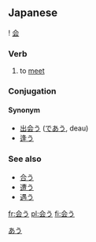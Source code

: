 ==Japanese==  
[[Category:Japanese language|あう]]
{{ja-kanjitab-top}}
! [[会]]
{{ja-kanjitab-bottom}}                                      
===Verb===
{{t1verb|あう|[[au]]}}

# to [[meet]]

===Conjugation===
{{ja-go-u|会|あ|a}}

====Synonym====
* [[出会う]] ([[であう]], deau)
* [[逢う]]

===See also===
*[[合う]]
*[[遭う]]
*[[遇う]]

[[fr:会う]]
[[pl:会う]]
[[fi:会う]]